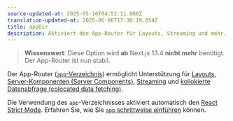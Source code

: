 ```yaml
---
source-updated-at: 2025-05-16T04:52:11.000Z
translation-updated-at: 2025-06-06T17:30:19.054Z
title: appDir
description: Aktiviert den App-Router für Layouts, Streaming und mehr.
---
```


> **Wissenswert**: Diese Option wird **ab** Next.js 13.4 **nicht mehr** benötigt. Der App-Router ist nun stabil.

Der App-Router ([`app`-Verzeichnis](/docs/app/building-your-application/routing)) ermöglicht Unterstützung für [Layouts](/docs/app/building-your-application/routing/pages-and-layouts), [Server-Komponenten (Server Components)](/docs/app/building-your-application/rendering/server-components), [Streaming](/docs/app/building-your-application/routing/loading-ui-and-streaming) und [kollokierte Datenabfrage (colocated data fetching)](/docs/app/building-your-application/data-fetching).

Die Verwendung des `app`-Verzeichnisses aktiviert automatisch den [React Strict Mode](https://react.dev/reference/react/StrictMode). Erfahren Sie, wie Sie [`app` schrittweise einführen](/docs/app/building-your-application/upgrading/app-router-migration#migrating-from-pages-to-app) können.